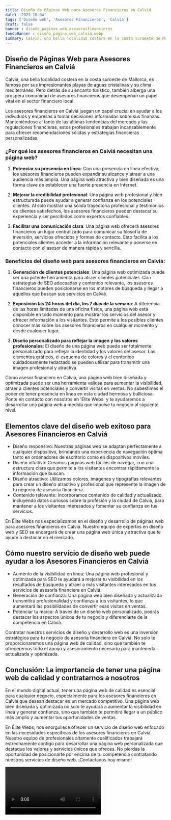 ```yaml
---
title: Diseño de Páginas Web para Asesores Financieros en Calviá
date: '2023-10-04'
tags: ['Diseño web', 'Asesores Financieros', 'Calviá']
draft: false
banner : diseño_paginas_web_asesoresfinancieros
fondoBanner : diseño_pagina_web_calviá.webp
summary: Calviá, una bella localidad costera en la costa suroeste de Mallorca, es famosa por sus impresionantes playas de aguas cristalinas y su clima mediterráneo. Pero detrás de su encanto turístico, también alberga una próspera comunidad de asesores financieros que desempeñan un papel vital en el sector financiero local.
---
```


## Diseño de Páginas Web para Asesores Financieros en Calviá

Calviá, una bella localidad costera en la costa suroeste de Mallorca, es famosa por sus impresionantes playas de aguas cristalinas y su clima mediterráneo. Pero detrás de su encanto turístico, también alberga una próspera comunidad de asesores financieros que desempeñan un papel vital en el sector financiero local.

Los asesores financieros en Calviá juegan un papel crucial en ayudar a los individuos y empresas a tomar decisiones informadas sobre sus finanzas. Manteniéndose al tanto de las últimas tendencias del mercado y las regulaciones financieras, estos profesionales trabajan incansablemente para ofrecer recomendaciones sólidas y estrategias financieras personalizadas.

### ¿Por qué los asesores financieros en Calviá necesitan una página web?

1. **Potenciar su presencia en línea**: Con una presencia en línea efectiva, los asesores financieros pueden expandir su alcance y atraer a una audiencia más amplia. Una página web atractiva y bien diseñada es una forma clave de establecer una fuerte presencia en Internet.

2. **Mejorar la credibilidad profesional**: Una página web profesional y bien estructurada puede ayudar a generar confianza en los potenciales clientes. Al solo mostrar una sólida trayectoria profesional y testimonios de clientes satisfechos, los asesores financieros pueden destacar su experiencia y ser percibidos como expertos confiables.

3. **Facilitar una comunicación clara**: Una página web ofrecerá asesores financieros un lugar centralizado para comunicar su filosofía de inversión, servicios ofrecidos y formas de contacto. Esto facilita a los potenciales clientes acceder a la información relevante y ponerse en contacto con el asesor de manera rápida y sencilla.

### Beneficios del diseño web para asesores financieros en Calviá:

1. **Generación de clientes potenciales**: Una página web optimizada puede ser una potente herramienta para atraer clientes potenciales. Con estrategias de SEO adecuadas y contenido relevante, los asesores financieros pueden posicionarse en los motores de búsqueda y llegar a aquellos que buscan sus servicios en Calviá.

2. **Exposición las 24 horas del día, los 7 días de la semana**: A diferencia de las horas limitadas de una oficina física, una página web está disponible en todo momento para mostrar los servicios del asesor y ofrecer información a los visitantes. Esto permite a los posibles clientes conocer más sobre los asesores financieros en cualquier momento y desde cualquier lugar.

3. **Diseño personalizado para reflejar la imagen y los valores profesionales**: El diseño de una página web puede ser totalmente personalizado para reflejar la identidad y los valores del asesor. Los elementos gráficos, el esquema de colores y el contenido cuidadosamente redactado se pueden utilizar para transmitir una imagen profesional y atractiva.

Como asesor financiero en Calviá, una página web bien diseñada y optimizada puede ser una herramienta valiosa para aumentar la visibilidad, atraer a clientes potenciales y convertir visitas en ventas. No subestimes el poder de tener presencia en línea en esta ciudad hermosa y bulliciosa. Ponte en contacto con nosotros en 'Élite Webs' y te ayudaremos a desarrollar una página web a medida que impulse tu negocio al siguiente nivel.

<GifSeo />

<Cta />

## Elementos clave del diseño web exitoso para Asesores Financieros en Calviá

- Diseño responsivo: Nuestras páginas web se adaptan perfectamente a cualquier dispositivo, brindando una experiencia de navegación óptima tanto en ordenadores de escritorio como en dispositivos móviles.
- Diseño intuitivo: Creamos páginas web fáciles de navegar, con una estructura clara que permite a los visitantes encontrar rápidamente la información que buscan.
- Diseño atractivo: Utilizamos colores, imágenes y tipografías relevantes para crear un diseño atractivo y profesional que represente la imagen de tu negocio de asesoría financiera.
- Contenido relevante: Incorporamos contenido de calidad y actualizado, incluyendo datos curiosos sobre la profesión y la ciudad de Calviá, para mantener a los visitantes interesados y fomentar su confianza en tus servicios.

En Élite Webs nos especializamos en el diseño y desarrollo de páginas web para asesores financieros en Calviá. Nuestro equipo de expertos en diseño web y SEO se encargará de crear una página web única y atractiva que te ayude a destacar en el mercado.

## Cómo nuestro servicio de diseño web puede ayudar a los Asesores Financieros en Calviá

- Aumento de la visibilidad en línea: Una página web profesional y optimizada para SEO te ayudará a mejorar tu visibilidad en los resultados de búsqueda y atraer a más visitantes interesados en tus servicios de asesoría financiera en Calviá.
- Generación de confianza: Una página web bien diseñada y actualizada transmitirá profesionalidad y confianza a tus visitantes, lo que aumentará las posibilidades de convertir esas visitas en ventas.
- Potenciar tu marca: A través de un diseño web personalizado, podrás destacar los aspectos únicos de tu negocio y diferenciarte de la competencia en Calviá.

Contratar nuestros servicios de diseño y desarrollo web es una inversión estratégica para tu negocio de asesoría financiera en Calviá. No solo te proporcionaremos una página web de calidad, sino que también te ofreceremos todo el apoyo y asesoramiento necesario para mantenerla actualizada y optimizada.

## Conclusión: La importancia de tener una página web de calidad y contratarnos a nosotros

En el mundo digital actual, tener una página web de calidad es esencial para cualquier negocio, especialmente para los asesores financieros en Calviá que desean destacar en un mercado competitivo. Una página web bien diseñada y optimizada no solo te ayudará a aumentar la visibilidad en línea y generar confianza, sino que también te permitirá llegar a un público más amplio y aumentar tus oportunidades de ventas.

En Élite Webs, nos enorgullece ofrecer un servicio de diseño web enfocado en las necesidades específicas de los asesores financieros en Calviá. Nuestro equipo de profesionales altamente cualificados trabajará estrechamente contigo para desarrollar una página web personalizada que destaque los valores y servicios únicos que ofreces. No pierdas la oportunidad de posicionarte por encima de tu competencia contratando nuestros servicios de diseño web. ¡Contáctanos hoy mismo!

<Video />

<CtaBot job='Asesores Financieros' city='Calviá'/>

<Gmaps query='Calviá+españa+maps' />